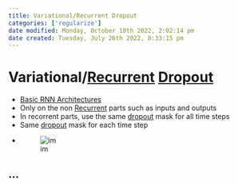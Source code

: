 ```yaml
---
title: Variational/Recurrent Dropout
categories: ['regularize']
date modified: Monday, October 10th 2022, 2:02:14 pm
date created: Tuesday, July 26th 2022, 8:33:15 pm
---
```


# Variational/[Recurrent](Recurrent.qmd) [Dropout](Dropout.qmd)
- [Basic RNN Architectures](Basic%20RNN%20Architectures.qmd)
- Only on the non [Recurrent](Recurrent.qmd) parts such as inputs and outputs
- In recorrent parts, use the same [dropout](Dropout.qmd) mask for all time steps
- Same [dropout](Dropout.qmd) mask for each time step
- ![im](images/Pasted%20image%2020220306113950.png)

## …



